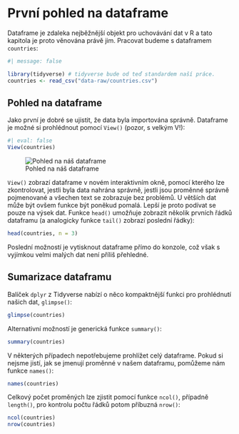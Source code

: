 # První pohled na dataframe

Dataframe je zdaleka nejběžnější objekt pro uchovávání dat v R a tato kapitola je proto věnována právě jim. Pracovat budeme s dataframem `countries`:

```r
#| message: false

library(tidyverse) # tidyverse bude od teď standardem naší práce.
countries <- read_csv("data-raw/countries.csv")
```

## Pohled na dataframe

Jako první je dobré se ujistit, že data byla importována správně. Dataframe je možné si prohlédnout pomocí `View()` (pozor, s velkým V!):

```r
#| eval: false
View(countries)
```

![Pohled na náš dataframe](images/View_example.PNG){fig-alt="View of our dataframe"}

`View()` zobrazí dataframe v novém interaktivním okně, pomocí kterého lze zkontrolovat, jestli byla data nahrána správně, jestli jsou proměnné správně pojmenované a všechen text se zobrazuje bez problémů. U větších dat může být ovšem funkce být poněkud pomalá. Lepší je proto podívat se pouze na výsek dat. Funkce `head()` umožňuje zobrazit několik prvních řádků dataframu (a analogicky funkce `tail()` zobrazí poslední řádky):

```r
head(countries, n = 3)
```

Poslední možností je vytisknout dataframe přímo do konzole, což však s vyjímkou velmi malých dat není příliš přehledné.

## Sumarizace dataframu

Balíček `dplyr` z Tidyverse nabízí o něco kompaktnější funkci pro prohlédnutí našich dat, `glimpse()`:

```r
glimpse(countries)
```

Alternativní možností je generická funkce `summary()`:

```r
summary(countries)
```

V některých případech nepotřebujeme prohlížet celý dataframe. Pokud si nejsme jistí, jak se jmenují proměnné v našem dataframu, pomůžeme nám funkce `names()`:

```r
names(countries)
```

Celkový počet proměných lze zjistit pomocí funkce `ncol()`, případně `length()`, pro kontrolu počtu řádků potom příbuzná `nrow()`:

```r
ncol(countries)
nrow(countries)
```

